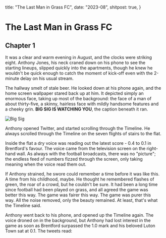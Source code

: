   title: "The Last Man in Grass FC",
  date: "2023-08",
  shitpost: true,
}

# The Last Man in Grass FC

## Chapter 1

It was a clear and warm evening in August, and the clocks were striking eight.
Anthony Jones, his neck craned down on his phone to see the starting lineups,
slipped quickly into the apartments, though he knew he wouldn't be quick enough
to catch the moment of kick-off even with the 2-minute delay on his usual
stream.

The hallway smelt of stale beer. He looked down at his phone again, and the home
screen wallpaper stared back up at him. It depicted simply an enormous face,
taking up most of the background: the face of a man of about thirty-five, a
skinny, hairless face with mildly handsome features and a cheeky grin. **BIG SIG
IS WATCHING YOU**, the caption beneath it ran.

<div className="my-[1.25em] flex w-full justify-center">
  <Image src="/images/big-sig.webp" alt="Big Sig" width={200} height={267} />
</div>

Anthony opened Twitter, and started scrolling through the Timeline. He always
scrolled through the Timeline on the seven flights of stairs to the flat.

Inside the flat a dry voice was reading out the latest score - 0.4 to 0.1 in
Brentford's favour. The voice came from the television screen on the right-hand
wall. As always with the football broadcasts, there was no "picture"; the
endless feed of numbers fizzed through the screen, only taking meaning when the
voice read them out.

If Anthony strained, he swore could remember a time before it was like this. A
time from his childhood, maybe. He thought he remembered flashes of green, the
roar of a crowd, but he couldn't be sure. It had been a long time since football
had been played on grass, and all agreed the game was better this way. The game
was fairer this way. The game was purer this way. All the noise removed, only
the beauty remained. At least, that's what the Timeline said.

Anthony went back to his phone, and opened up the Timeline again. The voice
droned on in the background, but Anthony had lost interest in the game as soon
as Brentford surpassed the 1.0 mark and his beloved Luton Town sat at 0.1. The
tweets read:

<div className="flex w-full justify-center my-[1.25em]">
  <div className="flex w-full flex-col gap-[1.25em] sm:w-4/5">
    <FakeTweet
      text="0.9, the most dangerous lead #BRELUT"
      user="Big Sig"
      handle="BigSig"
      avatar="/images/big-sig.webp"
      likes={1000}
      date="2023-08-01T19:32:00Z"
    />
    <FakeTweet
      text="Asset L/12 saving my GW as usual, 0.7 xG and 0.1 xA #FPL 😂😂😂"
      user="Big Sig"
      handle="BigSig"
      avatar="/images/big-sig.webp"
      likes={0}
      date="2023-08-01T19:33:00Z"
    />
    <FakeTweet
      text="Some half that from the title favourites.<br/>
            <br/>
            View full #FPL odds here: https://drafthound.link/... #Ad" 
      user="Anthony" 
      handle="FPLSimpson"
      avatar="/images/big-sig.webp" 
      likes={45} 
      date="2023-08-01T19:35:00Z" />

  </div>
</div>
